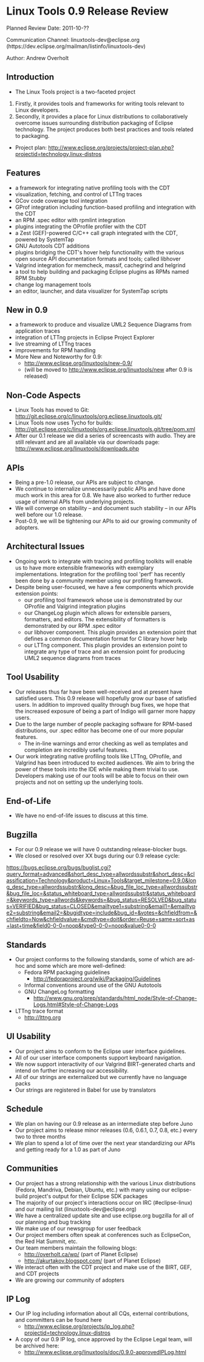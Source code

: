 = Linux Tools 0.9 Release Review =
Planned Review Date: 2011-10-??

Communication Channel:  linuxtools-dev@eclipse.org (https://dev.eclipse.org/mailman/listinfo/linuxtools-dev)

Author:  Andrew Overholt <overholt redhat com>

== Introduction ==
* The Linux Tools project is a two-faceted project
# Firstly, it provides tools and frameworks for writing tools relevant to Linux developers.
# Secondly, it provides a place for Linux distributions to collaboratively overcome issues surrounding distribution packaging of Eclipse technology. The project produces both best practices and tools related to packaging.
* Project plan:  http://www.eclipse.org/projects/project-plan.php?projectid=technology.linux-distros

== Features ==
* a framework for integrating native profiling tools with the CDT
* visualization, fetching, and control of LTTng traces
* GCov code coverage tool integration
* GProf integration including function-based profiling and integration with the CDT
* an RPM .spec editor with rpmlint integration
* plugins integrating the OProfile profiler with the CDT
* a Zest (GEF)-powered C/C++ call graph integrated with the CDT, powered by SystemTap
* GNU Autotools CDT additions
* plugins bridging the CDT's hover help functionality with the various open source API documentation formats and tools; called libhover
* Valgrind integration for memcheck, massif, cachegrind and helgrind
* a tool to help building and packaging Eclipse plugins as RPMs named RPM Stubby
* change log management tools
* an editor, launcher, and data visualizer for SystemTap scripts

== New in 0.9 ==
* a framework to produce and visualize UML2 Sequence Diagrams from application traces
* integration of LTTng projects in Eclipse Project Explorer  
* live streaming of LTTng traces
* improvements for RPM handling
* More New and Noteworthy for 0.9:
** http://www.eclipse.org/linuxtools/new-0.9/
** (will be moved to http://www.eclipse.org/linuxtools/new after 0.9 is released)

== Non-Code Aspects ==
* Linux Tools has moved to Git:  http://git.eclipse.org/c/linuxtools/org.eclipse.linuxtools.git/
* Linux Tools now uses Tycho for builds:  http://git.eclipse.org/c/linuxtools/org.eclipse.linuxtools.git/tree/pom.xml
* After our 0.1 release we did a series of screencasts with audio. They are still relevant and are all available via our downloads page:  http://www.eclipse.org/linuxtools/downloads.php

== APIs ==
* Being a pre-1.0 release, our APIs are subject to change.
* We continue to internalize unnecessarily public APIs and have done much work in this area for 0.8.  We have also worked to further reduce usage of internal APIs from underlying projects.
* We will converge on stability – and document such stability – in our APIs well before our 1.0 release.
* Post-0.9, we will be tightening our APIs to aid our growing community of adopters.

== Architectural Issues ==
* Ongoing work to integrate with tracing and profiling toolkits will enable us to have more extensible frameworks with exemplary implementations.  Integration for the profiling tool 'perf' has recently been done by a community member using our profiling framework.
* Despite being user-focused, we have a few components which provide extension points:
** our profiling tool framework whose use is demonstrated by our OProfile and Valgrind integration plugins
** our ChangeLog plugin which allows for extensible parsers, formatters, and editors. The extensibility of formatters is demonstrated by our RPM .spec editor
** our libhover component. This plugin provides an extension point that defines a common documentation format for C library hover help
** our LTTng component. This plugin provides an extension point to integrate any type of trace and an extension point for producing UML2 sequence diagrams from traces

== Tool Usability ==
* Our releases thus far have been well-received and at present have satisfied users.  This 0.9 release will hopefully grow our base of satisfied users.  In addition to improved quality through bug fixes, we hope that the increased exposure of being a part of Indigo will garner more happy users. 
* Due to the large number of people packaging software for RPM-based distributions, our .spec editor has become one of our more popular features.
** The in-line warnings and error checking as well as templates and completion are incredibly useful features.
* Our work integrating native profiling tools like LTTng, OProfile, and Valgrind has been introduced to excited audiences. We aim to bring the power of these tools into the IDE while making them trivial to use.  Developers making use of our tools will be able to focus on their own projects and not on setting up the underlying tools.

== End-of-Life ==
* We have no end-of-life issues to discuss at this time.

== Bugzilla ==
* For our 0.9 release we will have 0 outstanding release-blocker bugs.
* We closed or resolved over XX bugs during our 0.9 release cycle:
https://bugs.eclipse.org/bugs/buglist.cgi?query_format=advanced&short_desc_type=allwordssubstr&short_desc=&classification=Technology&product=Linux+Tools&target_milestone=0.9.0&long_desc_type=allwordssubstr&long_desc=&bug_file_loc_type=allwordssubstr&bug_file_loc=&status_whiteboard_type=allwordssubstr&status_whiteboard=&keywords_type=allwords&keywords=&bug_status=RESOLVED&bug_status=VERIFIED&bug_status=CLOSED&emailtype1=substring&email1=&emailtype2=substring&email2=&bugidtype=include&bug_id=&votes=&chfieldfrom=&chfieldto=Now&chfieldvalue=&cmdtype=doit&order=Reuse+same+sort+as+last+time&field0-0-0=noop&type0-0-0=noop&value0-0-0

== Standards ==
* Our project conforms to the following standards, some of which are ad-hoc and some which are more well-defined:
** Fedora RPM packaging guidelines
*** http://fedoraproject.org/wiki/Packaging/Guidelines
** Informal conventions around use of the GNU Autotools
** GNU ChangeLog formatting
*** http://www.gnu.org/prep/standards/html_node/Style-of-Change-Logs.html#Style-of-Change-Logs
* LTTng trace format
** http://lttng.org

== UI Usability ==
* Our project aims to conform to the Eclipse user interface guidelines.
* All of our user interface components support keyboard navigation.
* We now support interactivity of our Valgrind BIRT-generated charts and intend on further increasing our accessibility.
* All of our strings are externalized but we currently have no language packs
* Our strings are registered in Babel for use by translators

== Schedule ==
* We plan on having our 0.9 release as an intermediate step before Juno
* Our project aims to release minor releases (0.6, 0.6.1, 0.7, 0.8, etc.) every two to three months
* We plan to spend a lot of time over the next year standardizing our APIs and getting ready for a 1.0 as part of Juno

== Communities ==
* Our project has a strong relationship with the various Linux distributions (Fedora, Mandriva, Debian, Ubuntu, etc.) with many using our eclipse-build project's output for their Eclipse SDK packages
* The majority of our project's interactions occur on IRC (#eclipse-linux) and our mailing list (linuxtools-dev@eclipse.org)
* We have a centralized update site and use eclipse.org bugzilla for all of our planning and bug tracking
* We make use of our newsgroup for user feedback
* Our project members often speak at conferences such as EclipseCon, the Red Hat Summit, etc.
* Our team members maintain the following blogs:
** http://overholt.ca/wp/ (part of Planet Eclipse)
** http://akurtakov.blogspot.com/ (part of Planet Eclipse)
* We interact often with the CDT project and make use of the BIRT, GEF, and CDT projects
* We are growing our community of adopters

== IP Log ==
* Our IP log including information about all CQs, external contributions, and committers can be found here
** http://www.eclipse.org/projects/ip_log.php?projectid=technology.linux-distros
* A copy of our 0.9 IP log, once approved by the Eclipse Legal team, will be archived here:
** http://www.eclipse.org/linuxtools/doc/0.9.0-approvedIPLog.html